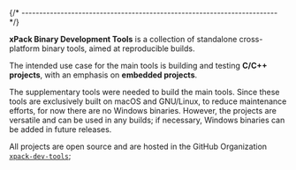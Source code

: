 
{/* ------------------------------------------------------------------------ */}

**xPack Binary Development Tools** is a collection of standalone
cross-platform binary tools, aimed at reproducible builds.

The intended use case for the main tools is building and testing **C/C++
projects**, with an emphasis on **embedded projects**.

The supplementary tools were needed to build the main tools.
Since these tools are exclusively
built on macOS and GNU/Linux, to reduce maintenance efforts, for now
there are no Windows binaries. However, the projects are versatile and can be
used in any builds; if necessary, Windows binaries can be added in future
releases.

All projects are open source and are hosted in the GitHub Organization
[`xpack-dev-tools`](https://github.com/xpack-dev-tools/);
